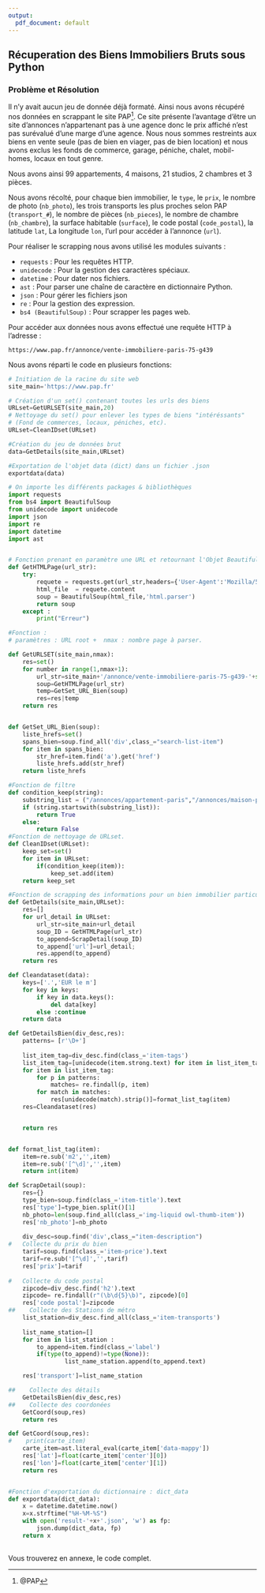 ```yaml
---
output:
  pdf_document: default
---
```


## Récuperation des Biens Immobiliers Bruts sous Python

###  Problème et Résolution
Il n'y avait aucun jeu de donnée déjà formaté. Ainsi nous avons récupéré nos données en scrappant le site PAP[^1]. Ce site présente l'avantage d'être un site d'annonces n'appartenant pas à une agence donc le prix affiché n'est pas surévalué d'une marge d'une agence. 
Nous nous sommes restreints aux biens en vente seule (pas de bien en viager, pas de bien location) et nous avons exclus les fonds de commerce, garage, péniche, chalet, mobil-homes, locaux en tout genre.

Nous avons ainsi 99 appartements, 4 maisons, 21 studios, 2 chambres et 3 pièces.

Nous avons récolté, pour chaque bien immobilier, le ```type```, le ``` prix```, le nombre de photo (```nb_photo```), les trois transports les plus proches selon PAP (```transport_#```), le nombre de pièces (```nb_pieces```), le nombre de chambre (```nb_chambre```), la surface habitable (```surface```), le code postal (```code_postal```), la latitude ```lat```,	La longitude ```lon```, l'url pour accéder à l'annonce (```url```).

Pour réaliser le scrapping nous avons utilisé les modules suivants :

* ```requests``` : Pour les requêtes HTTP.
* ```unidecode``` : Pour la gestion des caractères spéciaux.
* ```datetime``` : Pour dater nos fichiers.
* ```ast``` : Pour parser une chaîne de caractère en dictionnaire Python.
* ```json``` : Pour gérer les fichiers json
* ```re``` : Pour la gestion des expression.
* ```bs4 (BeautifulSoup)``` : Pour scrapper les pages web.

Pour accéder aux données nous avons effectué une requête HTTP à l'adresse :

```https://www.pap.fr/annonce/vente-immobiliere-paris-75-g439```

Nous avons réparti le code en plusieurs fonctions: 

```python
# Initiation de la racine du site web
site_main='https://www.pap.fr'

# Création d'un set() contenant toutes les urls des biens
URLset=GetURLSET(site_main,20)
# Nettoyage du set() pour enlever les types de biens "intéréssants"
# (Fond de commerces, locaux, péniches, etc).
URLset=CleanIDset(URLset)

#Création du jeu de données brut
data=GetDetails(site_main,URLset)

#Exportation de l'objet data (dict) dans un fichier .json 
exportdata(data)  
```

```python
# On importe les différents packages & bibliothèques
import requests
from bs4 import BeautifulSoup 
from unidecode import unidecode
import json
import re
import datetime
import ast


# Fonction prenant en paramètre une URL et retournant l'Objet BeautifulSoup associé.
def GetHTMLPage(url_str):
    try:
        requete = requests.get(url_str,headers={'User-Agent':'Mozilla/5.0'})
        html_file  = requete.content
        soup = BeautifulSoup(html_file,'html.parser')
        return soup
    except :
        print("Erreur")

#Fonction :
# paramètres : URL root +  nmax : nombre page à parser. 

def GetURLSET(site_main,nmax):
    res=set()
    for number in range(1,nmax+1):
        url_str=site_main+'/annonce/vente-immobiliere-paris-75-g439-'+str(number)
        soup=GetHTMLPage(url_str)
        temp=GetSet_URL_Bien(soup)
        res=res|temp
    return res


def GetSet_URL_Bien(soup):
    liste_hrefs=set()
    spans_bien=soup.find_all('div',class_="search-list-item")
    for item in spans_bien:
        str_href=item.find('a').get('href')
        liste_hrefs.add(str_href)        
    return liste_hrefs

#Fonction de filtre
def condition_keep(string):
    substring_list = ("/annonces/appartement-paris","/annonces/maison-paris")
    if (string.startswith(substring_list)):
        return True
    else:
        return False
#Fonction de nettoyage de URLset. 
def CleanIDset(URLset):
    keep_set=set()
    for item in URLset:
        if(condition_keep(item)):
            keep_set.add(item)    
    return keep_set

#Fonction de scrapping des informations pour un bien immobilier particulier
def GetDetails(site_main,URLset):
    res=[]
    for url_detail in URLset:
        url_str=site_main+url_detail
        soup_ID = GetHTMLPage(url_str)
        to_append=ScrapDetail(soup_ID)
        to_append['url']=url_detail;
        res.append(to_append)
    return res

```

```python


def Cleandataset(data):        
    keys=['.','EUR le m']
    for key in keys:
        if key in data.keys():
            del data[key]
        else :continue            
    return data

def GetDetailsBien(div_desc,res):
    patterns= [r'\D+']
    
    list_item_tag=div_desc.find(class_='item-tags')
    list_item_tag=[unidecode(item.strong.text) for item in list_item_tag.find_all('li')]
    for item in list_item_tag:     
        for p in patterns:
            matches= re.findall(p, item)
        for match in matches:
            res[unidecode(match).strip()]=format_list_tag(item)
    res=Cleandataset(res)


    return res


def format_list_tag(item):
    item=re.sub('m2','',item)
    item=re.sub('[^\d]','',item)
    return int(item)

def ScrapDetail(soup):
    res={}
    type_bien=soup.find(class_='item-title').text
    res['type']=type_bien.split()[1]
    nb_photo=len(soup.find_all(class_='img-liquid owl-thumb-item'))
    res['nb_photo']=nb_photo
    
    div_desc=soup.find('div',class_="item-description")
#   Collecte du prix du bien
    tarif=soup.find(class_='item-price').text
    tarif=re.sub('[^\d]','',tarif)
    res['prix']=tarif
    
#   Collecte du code postal
    zipcode=div_desc.find('h2').text
    zipcode= re.findall(r"(\b\d{5}\b)", zipcode)[0]
    res['code postal']=zipcode
##    Collecte des Stations de métro
    list_station=div_desc.find_all(class_='item-transports')
    
    list_name_station=[]
    for item in list_station :
        to_append=item.find(class_='label')
        if(type(to_append)!=type(None)):
                list_name_station.append(to_append.text)

    res['transport']=list_name_station

##    Collecte des détails
    GetDetailsBien(div_desc,res)
##    Collecte des coordonées
    GetCoord(soup,res)
    return res

def GetCoord(soup,res):
#    print(carte_item)
    carte_item=ast.literal_eval(carte_item['data-mappy'])
    res['lat']=float(carte_item['center'][0])
    res['lon']=float(carte_item['center'][1])
    return res


#Fonction d'exportation du dictionnaire : dict_data
def exportdata(dict_data):
    x = datetime.datetime.now()
    x=x.strftime("%H-%M-%S")
    with open('result-'+x+'.json', 'w') as fp:
        json.dump(dict_data, fp)
    return x
    
```

Vous trouverez en annexe, le code complet.

[^1]: @PAP